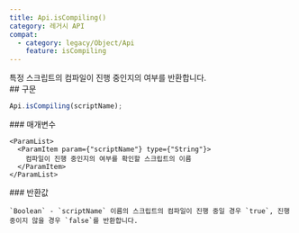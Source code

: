 ```yaml
---
title: Api.isCompiling()
category: 레거시 API
compat:
  - category: legacy/Object/Api
    feature: isCompiling
---
```


<Section>
  특정 스크립트의 컴파일이 진행 중인지의 여부를 반환합니다.
</Section>
<Section>
  ## 구문

  ~~~js
  Api.isCompiling(scriptName);
  ~~~

  <Section>
    ### 매개변수

    <ParamList>
      <ParamItem param={"scriptName"} type={"String"}>
        컴파일이 진행 중인지의 여부를 확인할 스크립트의 이름
      </ParamItem>
    </ParamList>
  </Section>
  <Section>
    ### 반환값

    `Boolean` - `scriptName` 이름의 스크립트의 컴파일이 진행 중일 경우 `true`, 진행 중이지 않을 경우 `false`를 반환합니다.
  </Section>
</Section>